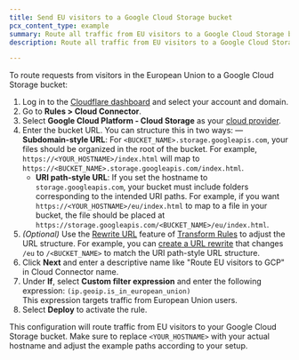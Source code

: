 ```yaml
---
title: Send EU visitors to a Google Cloud Storage bucket
pcx_content_type: example
summary: Route all traffic from EU visitors to a Google Cloud Storage bucket using Cloud Connector.
description: Route all traffic from EU visitors to a Google Cloud Storage bucket using Cloud Connector.

---
```


To route requests from visitors in the European Union to a Google Cloud Storage bucket:

1. Log in to the [Cloudflare dashboard](https://dash.cloudflare.com/) and select your account and domain.
2. Go to **Rules > Cloud Connector**.
3. Select **Google Cloud Platform - Cloud Storage** as your [cloud provider](/rules/cloud-connector/providers/).
4. Enter the bucket URL. You can structure this in two ways:
    — **Subdomain-style URL**: For `<BUCKET_NAME>.storage.googleapis.com`, your files should be organized in the root of the bucket. For example, `https://<YOUR_HOSTNAME>/index.html` will map to `https://<BUCKET_NAME>.storage.googleapis.com/index.html`.
    - **URI path-style URL**: If you set the hostname to `storage.googleapis.com`, your bucket must include folders corresponding to the intended URI paths. For example, if you want `https://<YOUR_HOSTNAME>/eu/index.html` to map to a file in your bucket, the file should be placed at `https://storage.googleapis.com/<BUCKET_NAME>/eu/index.html`.
5. *(Optional)* Use the [Rewrite URL](/rules/transform/url-rewrite/) feature of [Transform Rules](/rules/transform/) to adjust the URL structure. For example, you can [create a URL rewrite](/rules/transform/url-rewrite/create-dashboard/)  that changes `/eu` to `/<BUCKET_NAME>` to match the URI path-style URL structure.
6. Click **Next** and enter a descriptive name like "Route EU visitors to GCP" in Cloud Connector name.
7. Under **If**, select **Custom filter expression** and enter the following expression:
`(ip.geoip.is_in_european_union)`<br />
This expression targets traffic from European Union users.
8. Select **Deploy** to activate the rule.

This configuration will route traffic from EU visitors to your Google Cloud Storage bucket. Make sure to replace `<YOUR_HOSTNAME>` with your actual hostname and adjust the example paths according to your setup.

